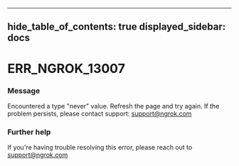 

---
hide_table_of_contents: true
displayed_sidebar: docs
---


# ERR_NGROK_13007

### Message
Encountered a type "never" value. Refresh the page and try again. If the problem persists, please contact support: support@ngrok.com

<ErrorDetails />



### Further help
If you're having trouble resolving this error, please reach out to [support@ngrok.com](mailto:support@ngrok.com?subject=Help%20with%20ERR_NGROK_13007)

